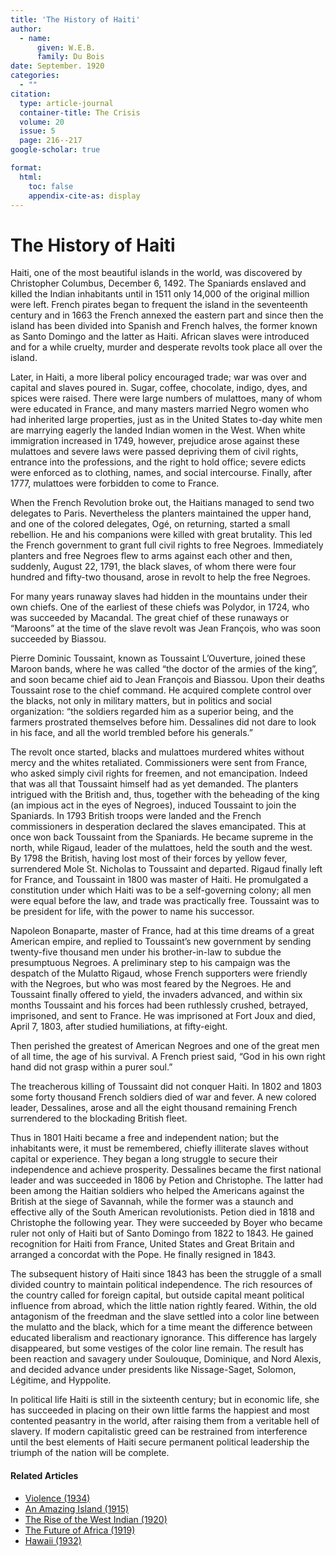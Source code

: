 ```yaml
---
title: 'The History of Haiti'
author:
  - name:
      given: W.E.B.
      family: Du Bois
date: September. 1920
categories: 
  - ""
citation: 
  type: article-journal
  container-title: The Crisis
  volume: 20
  issue: 5
  page: 216--217
google-scholar: true

format:
  html:
    toc: false
    appendix-cite-as: display
---
```


# The History of Haiti

Haiti, one of the most beautiful islands in the world, was discovered by Christopher Columbus, December 6, 1492. The Spaniards enslaved and killed the Indian inhabitants until in 1511 only 14,000 of the original million were left. French pirates began to frequent the island in the seventeenth century and in 1663 the French annexed the eastern part and since then the island has been divided into Spanish and French halves, the former known as Santo Domingo and the latter as Haiti. African slaves were introduced and for a while cruelty, murder and desperate revolts took place all over the island.

Later, in Haiti, a more liberal policy encouraged trade; war was over and capital and slaves poured in. Sugar, coffee, chocolate, indigo, dyes, and spices were raised. There were large numbers of mulattoes, many of whom were educated in France, and many masters married Negro women who had inherited large properties, just as in the United States to-day white men are marrying eagerly the landed Indian women in the West. When white immigration increased in 1749, however, prejudice arose against these mulattoes and severe laws were passed depriving them of civil rights, entrance into the professions, and the right to hold office; severe edicts were enforced as to clothing, names, and social intercourse. Finally, after 1777, mulattoes were forbidden to come to France.

When the French Revolution broke out, the Haitians managed to send two delegates to Paris. Nevertheless the planters maintained the upper hand, and one of the colored delegates, Ogé, on returning, started a small rebellion. He and his companions were killed with great brutality. This led the French government to grant full civil rights to free Negroes. Immediately planters and free Negroes flew to arms against each other and then, suddenly, August 22, 1791, the black slaves, of whom there were four hundred and fifty-two thousand, arose in revolt to help the free Negroes.

For many years runaway slaves had hidden in the mountains under their own chiefs. One of the earliest of these chiefs was Polydor, in 1724, who was succeeded by Macandal. The great chief of these runaways or "Maroons" at the time of the slave revolt was Jean François, who was soon succeeded by Biassou.

Pierre Dominic Toussaint, known as Toussaint L'Ouverture, joined these Maroon bands, where he was called "the doctor of the armies of the king", and soon became chief aid to Jean François and Biassou. Upon their deaths Toussaint rose to the chief command. He acquired complete control over the blacks, not only in military matters, but in politics and social organization: "the soldiers regarded him as a superior being, and the farmers prostrated themselves before him. Dessalines did not dare to look in his face, and all the world trembled before his generals."

The revolt once started, blacks and mulattoes murdered whites without mercy and the whites retaliated. Commissioners were sent from France, who asked simply civil rights for freemen, and not emancipation. Indeed that was all that Toussaint himself had as yet demanded. The planters intrigued with the British and, thus, together with the beheading of the king (an impious act in the eyes of Negroes), induced Toussaint to join the Spaniards. In 1793 British troops were landed and the French commissioners in desperation declared the slaves emancipated. This at once won back Toussaint from the Spaniards. He became supreme in the north, while Rigaud, leader of the mulattoes, held the south and the west. By 1798 the British, having lost most of their forces by yellow fever, surrendered Mole St. Nicholas to Toussaint and departed. Rigaud finally left for France, and Toussaint in 1800 was master of Haiti. He promulgated a constitution under which Haiti was to be a self-governing colony; all men were equal before the law, and trade was practically free. Toussaint was to be president for life, with the power to name his successor.

Napoleon Bonaparte, master of France, had at this time dreams of a great American empire, and replied to Toussaint’s new government by sending twenty-five thousand men under his brother-in-law to subdue the presumptuous Negroes. A preliminary step to his campaign was the despatch of the Mulatto Rigaud, whose French supporters were friendly with the Negroes, but who was most feared by the Negroes. He and Toussaint finally offered to yield, the invaders advanced, and within six months Toussaint and his forces had been ruthlessly crushed, betrayed, imprisoned, and sent to France. He was imprisoned at Fort Joux and died, April 7, 1803, after studied humiliations, at fifty-eight.

Then perished the greatest of American Negroes and one of the great men of all time, the age of his survival. A French priest said, "God in his own right hand did not grasp within a purer soul."

The treacherous killing of Toussaint did not conquer Haiti. In 1802 and 1803 some forty thousand French soldiers died of war and fever. A new colored leader, Dessalines, arose and all the eight thousand remaining French surrendered to the blockading British fleet.

Thus in 1801 Haiti became a free and independent nation; but the inhabitants were, it must be remembered, chiefly illiterate slaves without capital or experience. They began a long struggle to secure their independence and achieve prosperity. Dessalines became the first national leader and was succeeded in 1806 by Petion and Christophe. The latter had been among the Haitian soldiers who helped the Americans against the British at the siege of Savannah, while the former was a staunch and effective ally of the South American revolutionists. Petion died in 1818 and Christophe the following year. They were succeeded by Boyer who became ruler not only of Haiti but of Santo Domingo from 1822 to 1843. He gained recognition for Haiti from France, United States and Great Britain and arranged a concordat with the Pope. He finally resigned in 1843.

The subsequent history of Haiti since 1843 has been the struggle of a small divided country to maintain political independence. The rich resources of the country called for foreign capital, but outside capital meant political influence from abroad, which the little nation rightly feared. Within, the old antagonism of the freedman and the slave settled into a color line between the mulatto and the black, which for a time meant the difference between educated liberalism and reactionary ignorance. This difference has largely disappeared, but some vestiges of the color line remain. The result has been reaction and savagery under Soulouque, Dominique, and Nord Alexis, and decided advance under presidents like Nissage-Saget, Solomon, Légitime, and Hyppolite.

In political life Haiti is still in the sixteenth century; but in economic life, she has succeeded in placing on their own little farms the happiest and most contented peasantry in the world, after raising them from a veritable hell of slavery. If modern capitalistic greed can be restrained from interference until the best elements of Haiti secure permanent political leadership the triumph of the nation will be complete.

<!-- Similar articles start here -->
<div  class="clear-wrap"></div>

#### Related Articles

* [Violence (1934)](/Volumes/41/05/violence.html)
* [An Amazing Island (1915)](/Volumes/10/02/amazing_island.html)
* [The Rise of the West Indian (1920)](/Volumes/20/05/rise_of_the_west_indian.html)
* [The Future of Africa (1919)](/Volumes/17/03/future-of-africa.html)
* [Hawaii (1932)](/Volumes/39/03/hawaii.html)

<!-- Similar articles end here -->